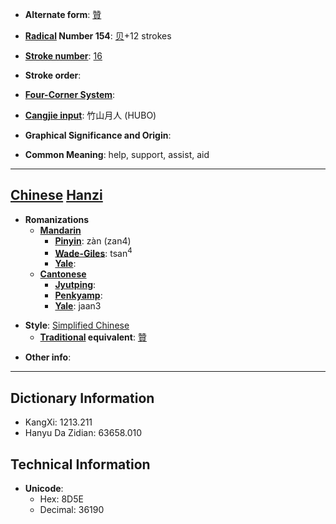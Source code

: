 * '''Alternate form''': [[贊]]

* '''[[Wiktionary:Chinese radical index| Radical]] Number 154''': [[Wiktionary:Chinese radical index 贝|贝]]+12 strokes

* '''[[Wiktionary:Chinese total strokes index|Stroke number]]''': [[Wiktionary:Chinese total strokes index 16|16]]

* '''Stroke order''': 

* '''[[Wiktionary:Chinese four corner index|Four-Corner System]]''': 

* '''[[Wiktionary:Chinese Cangjie index|Cangjie input]]''': 竹山月人 (HUBO)

* '''Graphical Significance and Origin''': 

* '''Common Meaning''': help, support, assist, aid

----

== [[Chinese]] [[Hanzi]] ==

* '''Romanizations'''
** '''[[Mandarin]]'''
*** '''[[Pinyin]]''': zàn (zan4)
*** '''[[Wade-Giles]]''': tsan<sup>4</sup>
*** '''[[Yale]]''': 
** '''[[Cantonese]]'''
*** '''[[Jyutping]]''':
*** '''[[Penkyamp]]''': 
*** '''[[Yale]]''': jaan3

* '''Style''': [[Simplified Chinese]] 
** '''[[Traditional Chinese|Traditional]] equivalent''': [[贊]]

* '''Other info''': 

----

== Dictionary Information ==

* KangXi: 1213.211
* Hanyu Da Zidian: 63658.010

== Technical Information ==

* '''Unicode''':
** Hex: 8D5E
** Decimal: 36190